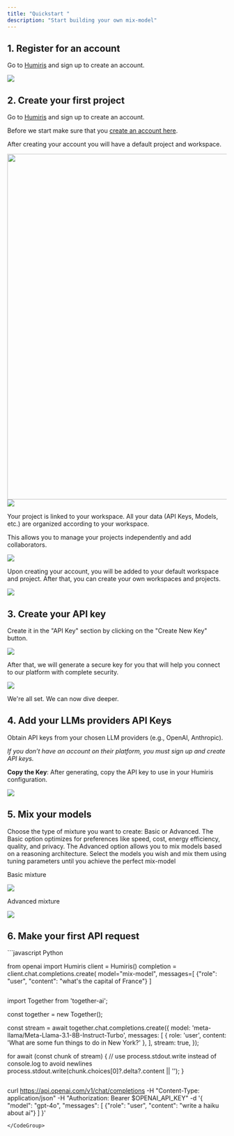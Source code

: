 ```yaml
---
title: "Quickstart "
description: "Start building your own mix-model"
---
```


## 1.  Register for an account

Go to [Humiris](https://www.platform.humiris.ai) and sign up to create an account.

![](Captured’écran2024-11-13à20.33.27.png)

## 2. Create your first project

Go to [Humiris](https://www.platform.humiris.ai) and sign up to create an account.

Before we start make sure that you [create an account here](https://platform-moai-git-main-joe-ai.vercel.app/).

After creating your account you will have a default project and workspace.

<img height="792" width="3168" src="https://moai-1.gitbook.io/~gitbook/image?url=https%3A%2F%2F3433452016-files.gitbook.io%2F%7E%2Ffiles%2Fv0%2Fb%2Fgitbook-x-prod.appspot.com%2Fo%2Fspaces%252FHd1mn41jTU9Q93UeLD4B%252Fuploads%252Fseo1mjxZPBu99v4xqiyh%252Fproject.png%3Falt%3Dmedia%26token%3D55805d50-4de2-46be-977d-52e819b14124&width=768&dpr=4&quality=100&sign=5cc8ce3b&sv=1" />![](image.png)

Your project is linked to your workspace. All your data (API Keys, Models, etc.) are organized according to your workspace.

This allows you to manage your projects independently and add collaborators.

![](Captured’écran2024-11-13à21.22.01.png)

Upon creating your account, you will be added to your default workspace and project. After that, you can create your own workspaces and projects.

![](Captured’écran2024-11-13à21.22.49.png)

## 3. Create your API key

Create it in the "API Key" section by clicking on the "Create New Key" button.

![](image\(1\).avif)

After that, we will generate a secure key for you that will help you connect to our platform with complete security.

![](image\(2\).avif)

We're all set. We can now dive deeper.

## 4. Add your LLMs providers API Keys

Obtain API keys from your chosen LLM providers (e.g., OpenAI, Anthropic).&#x20;

*If you don’t have an account on their platform, you must sign up and create API keys.*

**Copy the Key**: After generating, copy the API key to use in your Humiris configuration.

![](Captured’écran2024-11-13à21.03.30.png)

## 5. Mix your models

Choose the type of mixture you want to create: Basic or Advanced.
The Basic option optimizes for preferences like speed, cost, energy efficiency, quality, and privacy.
The Advanced option allows you to mix models based on a reasoning architecture.
Select the models you wish and mix them using tuning parameters until you achieve the perfect mix-model

Basic mixture

![](Captured’écran2024-11-13à22.01.47.png)

Advanced mixture

![](Captured’écran2024-11-13à22.30.55.png)

## 6. Make your first API request

<CodeGroup>
  ```javascript Python

  from openai import Humiris
  client = Humiris()
  completion = client.chat.completions.create(
      model="mix-model",
      messages=[
          {"role": "user", "content": "what's the capital of France"}
            ]
    
  ```

  ```
  import Together from 'together-ai';

  const together = new Together();

  const stream = await together.chat.completions.create({
    model: 'meta-llama/Meta-Llama-3.1-8B-Instruct-Turbo',
    messages: [
      { role: 'user', content: 'What are some fun things to do in New York?' },
    ],
    stream: true,
  });

  for await (const chunk of stream) {
    // use process.stdout.write instead of console.log to avoid newlines
    process.stdout.write(chunk.choices[0]?.delta?.content || '');
  }
  ```

  ```
  curl https://api.openai.com/v1/chat/completions
  -H "Content-Type: application/json"
  -H "Authorization: Bearer $OPENAI_API_KEY"
  -d '{
          "model": "gpt-4o",
          "messages": [
              {"role": "user", "content": "write a haiku about ai"}
          ]
      }'
  ```
</CodeGroup>